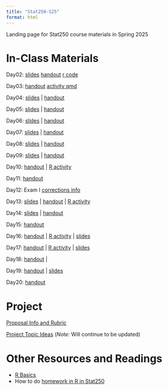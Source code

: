 ```yaml
---
title: "Stat250-S25"
format: html
---
```


Landing page for Stat250 course materials in Spring 2025

# In-Class Materials

Day02: [slides](/slides/02/slides02.html) [handout](/notes/02-permutation/notes02.pdf) [r code](/notes/02-permutation/activity02.html)

Day03: [handout](/notes/03-sampling-dists/notes03.pdf) [activity qmd](/notes/03-sampling-dists/activity03.html)

Day04: [slides](/slides/04/slides04.html) | [handout](/notes/04-probability/04-probability.pdf)

Day05: [slides](/slides/05/slides05.html) | [handout](/notes/05-mle/05-notes.pdf)

Day06: [slides](/slides/06/slides06.html) | [handout](/notes/06-mle-2/notes06.pdf)

Day07: [slides](/slides/07/slides07.html) | [handout](/notes/07-mom/notes07.pdf)

Day08: [slides](/slides/08/slides08.html) | [handout](/notes/08-bias-variance/notes08.pdf)

Day09: [slides](/slides/09/slides09.html) | [handout](/notes/09-crlb/notes09.pdf)

Day10: [handout](/notes/10-asymptotics/notes10.pdf) | [R activity](/notes/10-asymptotics/activity10.html)

Day11: [handout](/notes/11-review/notes11.pdf) 

Day12:  Exam I [corrections info](/notes/exam01-corrections/exam01-corrections.pdf)

Day13: [slides](/slides/13/slides13.html) | [handout](/notes/13-intro-ci/notes13.pdf) | [R activity](/notes/13-intro-ci/activity13.html)

Day14: [slides](/slides/14/slides14.html) | [handout](/notes/14-clt-ci/notes14.pdf) 

Day15: [handout](/notes/15-ci-pivot/notes15.pdf) 

Day16: [handout](/notes/16-bootstrap-t/notes16-h.pdf) | [R activity](/notes/16-bootstrap-t/16-activity.html) | [slides](/slides/16/slides16.html) 

Day17: [handout](/notes/17-two-sample-ci/notes17.pdf) | [R activity](/notes/17-two-sample-ci/17-activity.html) | [slides](/slides/17/slides17.html) 

Day18: [handout](/notes/18-intro-to-ht/notes18.pdf) | 

Day19: [handout](/notes/19-errors-power/notes19.pdf) | [slides](/slides/19/slides19.html)

Day20: [handout](/notes/20-ht-ci-connection/notes20.pdf) 

# Project

[Proposal Info and Rubric](/project/project.pdf) 

[Project Topic Ideas](/project/proj-ideas.html) (*Note:* Will continue to be updated) 


# Other Resources and Readings

- [R Basics](readings/r-basics.html)
- How to do [homework in R in Stat250](readings/r-homework-stat250.html)
